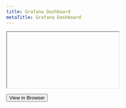 ```yaml
---
title: Grafana Dashboard
metaTitle: Grafana Dashboard
---
```



<Iframe tall>
  <iframe
    src="https://monitoring.cardano-testnet.iohkdev.io/grafana/d/Oe0reiHef/cardano-application-metrics-v2?orgId=1&refresh=1m&from=now-2d&to=now"
    width="1600"
    height="900"
  ></iframe>
</Iframe>

[<Button primary>View in Browser <OpenInNew /></Button>](https://monitoring.cardano-testnet.iohkdev.io/grafana/d/Oe0reiHef/cardano-application-metrics-v2?orgId=1&refresh=1m&from=now-2d&to=now)
